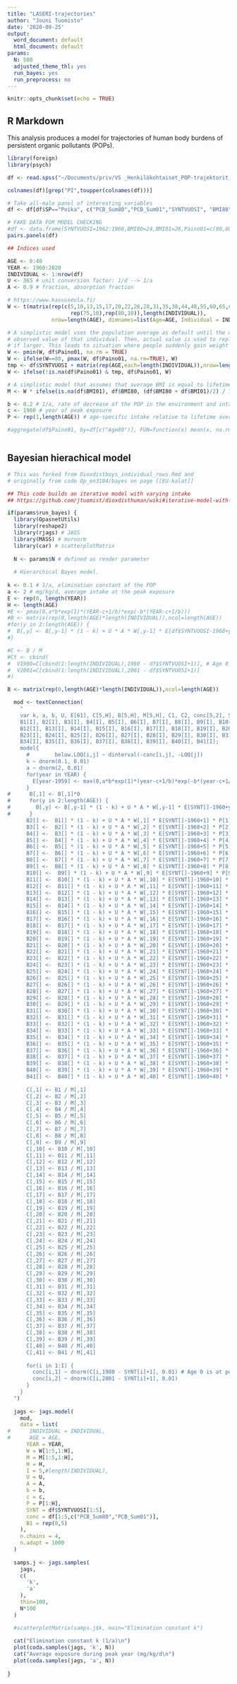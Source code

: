 ```yaml
---
title: "LASERI-trajectories"
author: "Jouni Tuomisto"
date: '2020-09-25'
output:
  word_document: default
  html_document: default
params:
  N: 500
  adjusted_theme_thl: yes
  run_bayes: yes
  run_preprocess: no
---
```


```r
knitr::opts_chunk$set(echo = TRUE)
```

## R Markdown

This analysis produces a model for trajectories of human body burdens of persistent organic pollutants (POPs).

```r
library(foreign)
library(psych)

df <- read.spss("~/Documents/priv/VS _Henkilökohtaiset_POP-trajektorit_LASERI-aineistossa/updated_korjattu_LASERI_data_2020_05_WORKCOPY.sav", to.data.frame = TRUE)

colnames(df)[grep("PI",toupper(colnames(df)))]

# Take all-male panel of interesting variables
df <- df[df$SP=="Poika", c("PCB_Sum80","PCB_Sum01","SYNTVUOSI", "BMI80","BMI01","Paino01","bodyfat80","bodyfat92")]

# FAKE DATA FOR MODEL CHECKING
#df <- data.frame(SYNTVUOSI=1962:1966,BMI80=24,BMI01=26,Paino01=c(90,80,70,60,50))
pairs.panels(df)

## Indices used

AGE <- 0:40
YEAR <- 1960:2020
INDIVIDUAL <- 1:nrow(df)
U <- 365 # unit conversion factor: 1/d --> 1/a
A <- 0.9 # fraction, absorption fraction

# https://www.kasvuseula.fi/
W <- t(matrix(rep(c(5,10,13,15,17,20,22,26,28,31,35,38,44,48,55,60,65,68,70,71,72,
                    rep(75,10),rep(80,10)),length(INDIVIDUAL)),
              nrow=length(AGE), dimnames=list(Age=AGE, Individual = INDIVIDUAL)))

# A simplistic model uses the population average as default until the weight reaches the
# observed value of that individual. Then, actual value is used to replace 80 kg (the max default),
# if larger. This leads to situation where people suddenly gain weight when at 31 or at 2001.
W <- pmin(W, df$Paino01, na.rm = TRUE)
W <- ifelse(W==80, pmax(W, df$Paino01, na.rm=TRUE), W)
tmp <- df$SYNTVUOSI + matrix(rep(AGE,each=length(INDIVIDUAL)),nrow=length(INDIVIDUAL))>=2001
W <- ifelse(!is.na(df$Paino01) & tmp, df$Paino01, W)

# A simplistic model that assumes that average BMI is equal to lifetime fat percentage.
M <- W * ifelse(is.na(df$BMI01), df$BMI80, (df$BMI80 + df$BMI01)/2) / 100

b <- 0.2 # 1/a, rate of decrease of the POP in the environment and intake
c <- 1960 # year of peak exposure
P <- rep(1,length(AGE)) # age-specific intake relative to lifetime average

#aggregate(df$Paino01, by=df[c("Age80")], FUN=function(x) mean(x, na.rm=TRUE))

```


```r


```
## Bayesian hierachical model

```r
# This was forked from Dioxdistboys_individual_rows.Rmd and
# originally from code Op_en3104/bayes on page [[EU-kalat]]

## This code builds an iterative model with varying intake
## https://github.com/jtuomist/dioxdisthuman/wiki#iterative-model-with-varying-intake-primary-choice

if(params$run_bayes) {
  library(OpasnetUtils)
  library(reshape2)
  library(rjags) # JAGS
  library(MASS) # mvrnorm
  library(car) # scatterplotMatrix
  
  N <- params$N # defined as render parameter
  
  # Hierarchical Bayes model.
  
k <- 0.1 # 1/a, elimination constant of the POP
a <- 2 # mg/kg/d, average intake at the peak exposure
E <- rep(0, length(YEAR))
H <- length(AGE)
#E <- pmax(0,a*b*exp(1)*(YEAR-c+1/b)*exp(-b*(YEAR-c+1/b)))
#B <- matrix(rep(0,length(AGE)*length(INDIVIDUAL)),ncol=length(AGE))
#for(y in 2:length(AGE)) {
#  B[,y] <- B[,y-1] * (1 - k) + U * A * W[,y-1] * E[df$SYNTVUOSI-1960+y-1] * P[y-1]
#}

#C <- B / M
#Ct <- cbind(
#  V1980=C[cbind(1:length(INDIVIDUAL),1980 - df$SYNTVUOSI+1)], # Age 0 is at position 1
#  V2001=C[cbind(1:length(INDIVIDUAL),2001 - df$SYNTVUOSI+1)]
#)

B <- matrix(rep(0,length(AGE)*length(INDIVIDUAL)),ncol=length(AGE))

  mod <- textConnection(
    "
    var k, a, b, U, E[61], C[5,H], B[5,H], M[5,H], C1, C2, conc[5,2], SYNT[5],
    B1[I], B2[I], B3[I], B4[I], B5[I], B6[I], B7[I], B8[I], B9[I], B10[I], B11[I],
    B12[I], B13[I], B14[I], B15[I], B16[I], B17[I], B18[I], B19[I], B20[I], B21[I], B22[I],
    B23[I], B24[I], B25[I], B26[I], B27[I], B28[I], B29[I], B30[I], B31[I], B32[I], B33[I],
    B34[I], B35[I], B36[I], B37[I], B38[I], B39[I], B40[I], B41[I];
    model{
      #        below.LOQ[i,j] ~ dinterval(-conc[i,j], -LOQ[j])
      k ~ dnorm(0.1, 0.01)
      a ~ dnorm(2, 0.01)
      for(year in YEAR) {
        E[year-1959] <- max(0,a*b*exp(1)*(year-c+1/b)*exp(-b*(year-c+1/b)))
      }
#      B[,1] <- B[,1]*0
#      for(y in 2:length(AGE)) {
#        B[,y] <- B[,y-1] * (1 - k) + U * A * W[,y-1] * E[SYNT[]-1960+y-1] * P[y-1]
#      }
      B2[] <-  B1[] * (1 - k) + U * A * W[,1] * E[SYNT[]-1960+1] * P[1]
      B3[] <-  B2[] * (1 - k) + U * A * W[,2] * E[SYNT[]-1960+2] * P[2]
      B4[] <-  B3[] * (1 - k) + U * A * W[,3] * E[SYNT[]-1960+3] * P[3]
      B5[] <-  B4[] * (1 - k) + U * A * W[,4] * E[SYNT[]-1960+4] * P[4]
      B6[] <-  B5[] * (1 - k) + U * A * W[,5] * E[SYNT[]-1960+5] * P[5]
      B7[] <-  B6[] * (1 - k) + U * A * W[,6] * E[SYNT[]-1960+6] * P[6]
      B8[] <-  B7[] * (1 - k) + U * A * W[,7] * E[SYNT[]-1960+7] * P[7]
      B9[] <-  B8[] * (1 - k) + U * A * W[,8] * E[SYNT[]-1960+8] * P[8]
      B10[] <-  B9[] * (1 - k) + U * A * W[,9] * E[SYNT[]-1960+9] * P[9]
      B11[] <-  B10[] * (1 - k) + U * A * W[,10] * E[SYNT[]-1960+10] * P[10]
      B12[] <-  B11[] * (1 - k) + U * A * W[,11] * E[SYNT[]-1960+11] * P[11]
      B13[] <-  B12[] * (1 - k) + U * A * W[,12] * E[SYNT[]-1960+12] * P[12]
      B14[] <-  B13[] * (1 - k) + U * A * W[,13] * E[SYNT[]-1960+13] * P[13]
      B15[] <-  B14[] * (1 - k) + U * A * W[,14] * E[SYNT[]-1960+14] * P[14]
      B16[] <-  B15[] * (1 - k) + U * A * W[,15] * E[SYNT[]-1960+15] * P[15]
      B17[] <-  B16[] * (1 - k) + U * A * W[,16] * E[SYNT[]-1960+16] * P[16]
      B18[] <-  B17[] * (1 - k) + U * A * W[,17] * E[SYNT[]-1960+17] * P[17]
      B19[] <-  B18[] * (1 - k) + U * A * W[,18] * E[SYNT[]-1960+18] * P[18]
      B20[] <-  B19[] * (1 - k) + U * A * W[,19] * E[SYNT[]-1960+19] * P[19]
      B21[] <-  B20[] * (1 - k) + U * A * W[,20] * E[SYNT[]-1960+20] * P[20]
      B22[] <-  B21[] * (1 - k) + U * A * W[,21] * E[SYNT[]-1960+21] * P[21]
      B23[] <-  B22[] * (1 - k) + U * A * W[,22] * E[SYNT[]-1960+22] * P[22]
      B24[] <-  B23[] * (1 - k) + U * A * W[,23] * E[SYNT[]-1960+23] * P[23]
      B25[] <-  B24[] * (1 - k) + U * A * W[,24] * E[SYNT[]-1960+24] * P[24]
      B26[] <-  B25[] * (1 - k) + U * A * W[,25] * E[SYNT[]-1960+25] * P[25]
      B27[] <-  B26[] * (1 - k) + U * A * W[,26] * E[SYNT[]-1960+26] * P[26]
      B28[] <-  B27[] * (1 - k) + U * A * W[,27] * E[SYNT[]-1960+27] * P[27]
      B29[] <-  B28[] * (1 - k) + U * A * W[,28] * E[SYNT[]-1960+28] * P[28]
      B30[] <-  B29[] * (1 - k) + U * A * W[,29] * E[SYNT[]-1960+29] * P[29]
      B31[] <-  B30[] * (1 - k) + U * A * W[,30] * E[SYNT[]-1960+30] * P[30]
      B32[] <-  B31[] * (1 - k) + U * A * W[,31] * E[SYNT[]-1960+31] * P[31]
      B33[] <-  B32[] * (1 - k) + U * A * W[,32] * E[SYNT[]-1960+32] * P[32]
      B34[] <-  B33[] * (1 - k) + U * A * W[,33] * E[SYNT[]-1960+33] * P[33]
      B35[] <-  B34[] * (1 - k) + U * A * W[,34] * E[SYNT[]-1960+34] * P[34]
      B36[] <-  B35[] * (1 - k) + U * A * W[,35] * E[SYNT[]-1960+35] * P[35]
      B37[] <-  B36[] * (1 - k) + U * A * W[,36] * E[SYNT[]-1960+36] * P[36]
      B38[] <-  B37[] * (1 - k) + U * A * W[,37] * E[SYNT[]-1960+37] * P[37]
      B39[] <-  B38[] * (1 - k) + U * A * W[,38] * E[SYNT[]-1960+38] * P[38]
      B40[] <-  B39[] * (1 - k) + U * A * W[,39] * E[SYNT[]-1960+39] * P[39]
      B41[] <-  B40[] * (1 - k) + U * A * W[,40] * E[SYNT[]-1960+40] * P[40]
      
      C[,1] <- B1 / M[,1]
      C[,2] <- B2 / M[,2]
      C[,3] <- B3 / M[,3]
      C[,4] <- B4 / M[,4]
      C[,5] <- B5 / M[,5]
      C[,6] <- B6 / M[,6]
      C[,7] <- B7 / M[,7]
      C[,8] <- B8 / M[,8]
      C[,9] <- B9 / M[,9]
      C[,10] <- B10 / M[,10]
      C[,11] <- B11 / M[,11]
      C[,12] <- B12 / M[,12]
      C[,13] <- B13 / M[,13]
      C[,14] <- B14 / M[,14]
      C[,15] <- B15 / M[,15]
      C[,16] <- B16 / M[,16]
      C[,17] <- B17 / M[,17]
      C[,18] <- B18 / M[,18]
      C[,19] <- B19 / M[,19]
      C[,20] <- B20 / M[,20]
      C[,21] <- B21 / M[,21]
      C[,22] <- B22 / M[,22]
      C[,23] <- B23 / M[,23]
      C[,24] <- B24 / M[,24]
      C[,25] <- B25 / M[,25]
      C[,26] <- B26 / M[,26]
      C[,27] <- B27 / M[,27]
      C[,28] <- B28 / M[,28]
      C[,29] <- B29 / M[,29]
      C[,30] <- B30 / M[,30]
      C[,31] <- B31 / M[,31]
      C[,32] <- B32 / M[,32]
      C[,33] <- B33 / M[,33]
      C[,34] <- B34 / M[,34]
      C[,35] <- B35 / M[,35]
      C[,36] <- B36 / M[,36]
      C[,37] <- B37 / M[,37]
      C[,38] <- B38 / M[,38]
      C[,39] <- B39 / M[,39]
      C[,40] <- B40 / M[,40]
      C[,41] <- B41 / M[,41]
      
      for(i in 1:I) { 
        conc[i,1] ~ dnorm(C[i,1980 - SYNT[i]+1], 0.01) # Age 0 is at position 1
        conc[i,2] ~ dnorm(C[i,2001 - SYNT[i]+1], 0.01)
      }
    }
  ")
  
  jags <- jags.model(
    mod,
    data = list(
#      INDIVIDUAL = INDIVIDUAL,
#      AGE = AGE,
      YEAR = YEAR,
      W = W[1:5,1:H],
      M = M[1:5,1:H],
      H = H,
      I = 5,#length(INDIVIDUAL),
      U = U,
      A = A,
      b = b,
      c = c,
      P = P[1:H],
      SYNT = df$SYNTVUOSI[1:5],
      conc = df[1:5,c("PCB_Sum80","PCB_Sum01")],
      B1 = rep(0,5)
    ),
    n.chains = 4,
    n.adapt = 1000
  )
  
  samps.j <- jags.samples(
    jags, 
    c(
      'k', 
      'a'
    ), 
    thin=100,
    N*100
  )

  #scatterplotMatrix(samps.j$k, main="Elimination constant k")
    
  cat("Elimination constant k (1/a)\n")  
  plot(coda.samples(jags, 'k', N))
  cat("Average exposure during peak year (mg/kg/d\n")
  plot(coda.samples(jags, 'a', N))
    
}

```

```r


```
